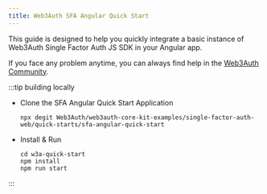 ```yaml
---
title: Web3Auth SFA Angular Quick Start
---
```


This guide is designed to help you quickly integrate a basic instance of Web3Auth Single Factor Auth
JS SDK in your Angular app.

If you face any problem anytime, you can always find help in the
[Web3Auth Community](https://web3auth.io/community/c/help-core-kit/core-kit-sfa-web/22).

:::tip building locally

- Clone the SFA Angular Quick Start Application

  ```shell npm2yarn
  npx degit Web3Auth/web3auth-core-kit-examples/single-factor-auth-web/quick-starts/sfa-angular-quick-start
  ```

- Install & Run

  ```shell npm2yarn
  cd w3a-quick-start
  npm install
  npm run start
  ```

:::

